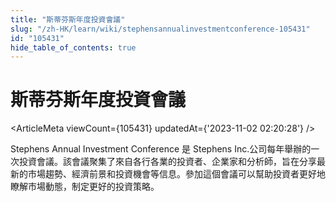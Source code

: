 ```yaml
---
title: "斯蒂芬斯年度投資會議"
slug: "/zh-HK/learn/wiki/stephensannualinvestmentconference-105431"
id: "105431"
hide_table_of_contents: true
---
```



<Breadcrumbs current="斯蒂芬斯年度投資會議" />

# 斯蒂芬斯年度投資會議

<ArticleMeta viewCount={105431} updatedAt={'2023-11-02 02:20:28'} />
<div className='border-solid border-b border-t-0 my-4 border-[var(--ifm-color-gray-300)]' />

Stephens Annual Investment Conference 是 Stephens Inc.公司每年舉辦的一次投資會議。該會議聚集了來自各行各業的投資者、企業家和分析師，旨在分享最新的市場趨勢、經濟前景和投資機會等信息。參加這個會議可以幫助投資者更好地瞭解市場動態，制定更好的投資策略。
